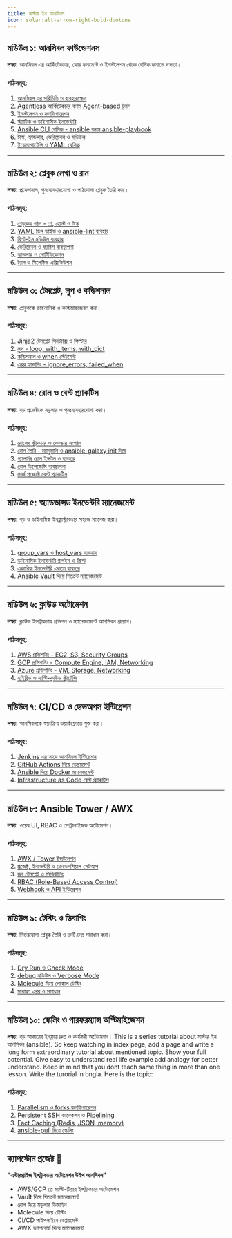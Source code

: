 ```yaml
---
title: মাস্টার ইন আনসিবল
icon: solar:alt-arrow-right-bold-duotone
---
```


## মডিউল ১: আনসিবল ফাউন্ডেশনস
**লক্ষ্য:** আনসিবল এর আর্কিটেকচার, কোর কনসেপ্ট ও ইনস্টলেশন থেকে বেসিক কমান্ডে দক্ষতা।

### পাঠসমূহ:
1. [আনসিবল এর পরিচিতি ও ব্যবহারক্ষেত্র](/ansible/intro)
2. [Agentless আর্কিটেকচার বনাম Agent-based টুলস](/ansible/agentless-vs-agent)
3. [ইনস্টলেশন ও কনফিগারেশন](/ansible/install-config)
4. [স্ট্যাটিক ও ডাইনামিক ইনভেন্টরি](/ansible/inventory-types)
5. [Ansible CLI বেসিক - ansible বনাম ansible-playbook](/ansible/cli-basics)
6. [টাস্ক, হ্যান্ডলার, ভেরিয়েবল ও মডিউল](/ansible/core-concepts)
7. [ইডেমপোটেন্সি ও YAML বেসিক](/ansible/idempotency-yaml)

---

## মডিউল ২: প্লেবুক লেখা ও রান
**লক্ষ্য:** প্রফেশনাল, পুনঃব্যবহারযোগ্য ও পাঠযোগ্য প্লেবুক তৈরি করা।

### পাঠসমূহ:
1. [প্লেবুকের গঠন - প্লে, হোস্ট ও টাস্ক](/ansible/playbook-structure)
2. [YAML ডিপ ডাইভ ও ansible-lint ব্যবহার](/ansible/yaml-lint)
3. [বিল্ট-ইন মডিউল ব্যবহার](/ansible/builtin-modules)
4. [ভেরিয়েবল ও ফ্যাক্টস ব্যবস্থাপনা](/ansible/variables-facts)
5. [হ্যান্ডলার ও নোটিফিকেশন](/ansible/handlers)
6. [ট্যাগ ও সিলেক্টিভ এক্সিকিউশন](/ansible/tags)

---

## মডিউল ৩: টেমপ্লেট, লুপ ও কন্ডিশনাল
**লক্ষ্য:** প্লেবুককে ডাইনামিক ও কাস্টমাইজেবল করা।

### পাঠসমূহ:
1. [Jinja2 টেমপ্লেট সিনট্যাক্স ও ফিল্টার](/ansible/jinja2-templates)
2. [লুপ - loop, with_items, with_dict](/ansible/loops)
3. [কন্ডিশনাল ও when স্টেটমেন্ট](/ansible/conditionals)
4. [এরর হ্যান্ডলিং - ignore_errors, failed_when](/ansible/error-handling)

---

## মডিউল ৪: রোল ও বেস্ট প্র্যাকটিস
**লক্ষ্য:** বড় প্রজেক্টকে মডুলার ও পুনঃব্যবহারযোগ্য করা।

### পাঠসমূহ:
1. [রোলের স্ট্রাকচার ও ফোল্ডার সংগঠন](/ansible/role-structure)
2. [রোল তৈরি - ম্যানুয়ালি ও ansible-galaxy init দিয়ে](/ansible/create-roles)
3. [গ্যালাক্সি রোল ইন্সটল ও ব্যবহার](/ansible/galaxy-roles)
4. [রোল ডিপেন্ডেন্সি ব্যবস্থাপনা](/ansible/role-dependencies)
5. [লার্জ প্রজেক্টে বেস্ট প্র্যাকটিস](/ansible/best-practices)

---

## মডিউল ৫: অ্যাডভান্সড ইনভেন্টরি ম্যানেজমেন্ট
**লক্ষ্য:** বড় ও ডাইনামিক ইনফ্রাস্ট্রাকচার সহজে ম্যানেজ করা।

### পাঠসমূহ:
1. [group_vars ও host_vars ব্যবহার](/ansible/group-host-vars)
2. [ডাইনামিক ইনভেন্টরি প্লাগইন ও স্ক্রিপ্ট](/ansible/dynamic-inventory)
3. [একাধিক ইনভেন্টরি একত্রে ব্যবহার](/ansible/multiple-inventory)
4. [Ansible Vault দিয়ে সিক্রেট ম্যানেজমেন্ট](/ansible/vault)

---

## মডিউল ৬: ক্লাউড অটোমেশন
**লক্ষ্য:** ক্লাউড ইন্সট্রাকচার প্রভিশন ও ম্যানেজমেন্টে আনসিবল প্রয়োগ।

### পাঠসমূহ:
1. [AWS প্রভিশনিং - EC2, S3, Security Groups](/ansible/aws-provisioning)
2. [GCP প্রভিশনিং - Compute Engine, IAM, Networking](/ansible/gcp-provisioning)
3. [Azure প্রভিশনিং - VM, Storage, Networking](/ansible/azure-provisioning)
4. [হাইব্রিড ও মাল্টি-ক্লাউড স্ট্রাটেজি](/ansible/multi-cloud)

---

## মডিউল ৭: CI/CD ও ডেভঅপস ইন্টিগ্রেশন
**লক্ষ্য:** আনসিবলকে স্বয়ংক্রিয় ওয়ার্কফ্লোতে যুক্ত করা।

### পাঠসমূহ:
1. [Jenkins এর সাথে আনসিবল ইন্টিগ্রেশন](/ansible/jenkins-integration)
2. [GitHub Actions দিয়ে ডেপ্লয়মেন্ট](/ansible/github-actions)
3. [Ansible দিয়ে Docker ম্যানেজমেন্ট](/ansible/docker-management)
4. [Infrastructure as Code বেস্ট প্র্যাকটিস](/ansible/iac-best-practices)

---

## মডিউল ৮: Ansible Tower / AWX
**লক্ষ্য:** ওয়েব UI, RBAC ও সেন্ট্রালাইজড অটোমেশন।

### পাঠসমূহ:
1. [AWX / Tower ইন্সটলেশন](/ansible/awx-install)
2. [প্রজেক্ট, ইনভেন্টরি ও ক্রেডেনশিয়াল সেটআপ](/ansible/awx-setup)
3. [জব টেমপ্লেট ও সিডিউলিং](/ansible/awx-job-templates)
4. [RBAC (Role-Based Access Control)](/ansible/awx-rbac)
5. [Webhook ও API ইন্টিগ্রেশন](/ansible/awx-webhook-api)

---

## মডিউল ৯: টেস্টিং ও ডিবাগিং
**লক্ষ্য:** নির্ভরযোগ্য প্লেবুক তৈরি ও ত্রুটি দ্রুত সমাধান করা।

### পাঠসমূহ:
1. [Dry Run ও Check Mode](/ansible/check-mode)
2. [debug মডিউল ও Verbose Mode](/ansible/debug-verbose)
3. [Molecule দিয়ে লোকাল টেস্টিং](/ansible/molecule-testing)
4. [সাধারণ এরর ও সমাধান](/ansible/common-errors)

---

## মডিউল ১০: স্কেলিং ও পারফরম্যান্স অপ্টিমাইজেশন
**লক্ষ্য:** বড় আকারের ইনফ্রায় দ্রুত ও কার্যকরী অটোমেশন।
This is a series tutorial about মাস্টার ইন আনসিবল (ansible). So keep watching in index page, add a page and write a long form extraordinary tutorial about mentioned topic. Show your full potential. Give easy to understand real life example add analogy for better understand. Keep in mind that you dont teach same thing in more than one lesson. Write the turorial in bngla. Here is the topic: 


### পাঠসমূহ:
1. [Parallelism ও forks কনফিগারেশন](/ansible/parallelism-forks)
2. [Persistent SSH কানেকশন ও Pipelining](/ansible/ssh-pipelining)
3. [Fact Caching (Redis, JSON, memory)](/ansible/fact-caching)
4. [ansible-pull দিয়ে স্কেলিং](/ansible/ansible-pull)

---

## ক্যাপস্টোন প্রজেক্ট 🎯
**"এন্টারপ্রাইজ ইন্সট্রাকচার অটোমেশন উইথ আনসিবল"**  
- AWS/GCP তে মাল্টি-টিয়ার ইন্সট্রাকচার অটোমেশন  
- Vault দিয়ে সিক্রেট ম্যানেজমেন্ট  
- রোল দিয়ে মডুলার ডিজাইন  
- Molecule দিয়ে টেস্টিং  
- CI/CD পাইপলাইনে ডেপ্লয়মেন্ট  
- AWX ড্যাশবোর্ড দিয়ে ম্যানেজমেন্ট
